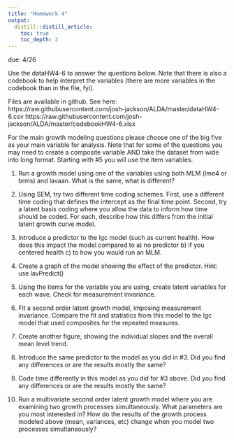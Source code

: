 ```yaml
---
title: "Homework 4"
output:
  distill::distill_article:
    toc: true
    toc_depth: 2
---
```


due: 4/26

Use the dataHW4-6 to answer the questions below. Note that there is also a codebook to help interpret the variables (there are more variables in the codebook than in the file, fyi).

Files are available in github. See here: https://raw.githubusercontent.com/josh-jackson/ALDA/master/dataHW4-6.csv
https://raw.githubusercontent.com/josh-jackson/ALDA/master/codebookHW4-6.xlsx

For the main growth modeling questions please choose one of the big five as your main variable for analysis. Note that for some of the  questions you may need to create a composite variable AND take the dataset from wide into long format. Starting with #5 you will use the item variables. 

1. Run a growth model using one of the variables using both MLM (lme4 or brms) and lavaan. What is the same, what is different?  

2. Using SEM, try two different time coding schemes. First, use a different time coding that defines the intercept as the final time point. Second, try a latent basis coding where you allow the data to inform how time should be coded. For each, describe how this differs from the initial latent growth curve model. 

3. Introduce a predictor to the lgc model (such as current health). How does this impact the model compared to a) no predictor b) if you centered health c) to how you would run an MLM. 

4. Create a graph of the model showing the effect of the predictor. Hint: use lavPredict()

5. Using the items for the variable you are using, create latent variables for each wave. Check for measurement invariance. 

6. Fit a second order latent growth model, imposing measurement invariance. Compare the fit and statistics from this model to the lgc model that used composites for the repeated measures. 

7. Create another figure, showing the individual slopes and the overall mean level trend. 

8. Introduce the same predictor to the model as you did in #3. Did you find any differences or are the results mostly the same? 

9. Code time differently in this model as you did for #3 above. Did you find any differences or are  the results mostly the same? 

10. Run a multivariate second order latent growth model where you are examining two growth processes simultaneously. What parameters are you most interested in? How do the results of the growth process modeled above (mean, variances, etc) change when you model two processes simultaneously? 